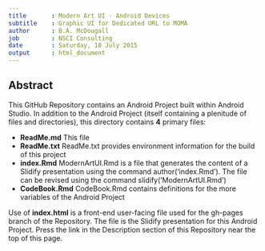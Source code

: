 ```yaml
---
title       : Modern Art UI - Android Devices
subtitle    : Graphic UI for Dedicated URL to MOMA
author      : B.A. McDougall
job         : NSCI Consulting
date        : Saturday, 18 July 2015
output      : html_document
---
```


## Abstract

This GitHub Repository contains an Android Project built within Android Studio.  In addition to the Android Project (itself containing a plenitude of files and directories), this directory contains **4** primary files:

- **ReadMe.md** This file
- **ReadMe.txt** ReadMe.txt provides environment information for the build of this project
- **index.Rmd** ModernArtUI.Rmd is a file that generates the content of a Slidify presentation using the command author('index.Rmd').  The file can be revised using the command slidify('ModernArtUI.Rmd')
- **CodeBook.Rmd** CodeBook.Rmd contains definitions for the more variables of the Android Project

Use of **index.html** is a front-end user-facing file used for the gh-pages branch of the Repository.  The file is the Slidify presentation for this Android Project.  Press the link in the Description section of this Repository near the top of this page.